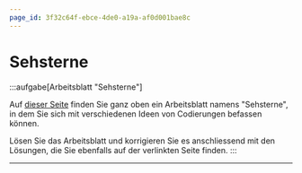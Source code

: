 ```yaml
---
page_id: 3f32c64f-ebce-4de0-a19a-af0d001bae8c
---
```



# Sehsterne
:::aufgabe[Arbeitsblatt "Sehsterne"]
<TaskState id="0eccaa4d-40ce-4800-bd1a-3385d3d5759f" />

Auf [dieser Seite](https://informatik.mygymer.ch/base/?page=code/3-text/6-exercises/) finden Sie ganz oben ein Arbeitsblatt namens "Sehsterne", in dem Sie sich mit verschiedenen Ideen von Codierungen befassen können.

Lösen Sie das Arbeitsblatt und korrigieren Sie es anschliessend mit den Lösungen, die Sie ebenfalls auf der verlinkten Seite finden.
:::

---